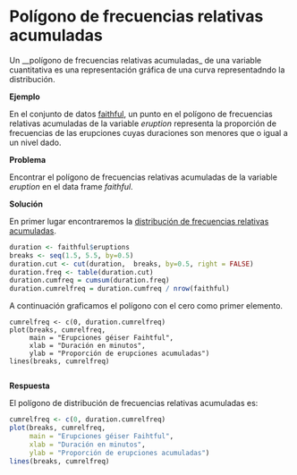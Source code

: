 
# Polígono de frecuencias relativas acumuladas

Un __polígono de frecuencias relativas acumuladas_ de una variable cuantitativa es una representación gráfica de una curva representadndo la distribución.

__Ejemplo__

En el conjunto de datos [faithful](README.md), un punto en el polígono de frecuencias relativas acumuladas de la variable _eruption_ representa la proporción de frecuencias de las erupciones cuyas duraciones son menores que o igual a un nivel dado.

__Problema__

Encontrar el polígono de frecuencias relativas acumuladas de la variable _eruption_ en  el data frame _faithful_.

__Solución__

En primer lugar encontraremos la [distribución de frecuencias relativas acumuladas](fcumulative.md).

```r
duration <- faithful$eruptions
breaks <- seq(1.5, 5.5, by=0.5)
duration.cut <- cut(duration,  breaks, by=0.5, right = FALSE)
duration.freq <- table(duration.cut)
duration.cumfreq = cumsum(duration.freq)
duration.cumrelfreq = duration.cumfreq / nrow(faithful)

```

A continuación graficamos el polígono con el cero como primer elemento.

```
cumrelfreq <- c(0, duration.cumrelfreq)
plot(breaks, cumrelfreq,
     main = "Erupciones géiser Faihtful",
     xlab = "Duración en minutos",
     ylab = "Proporción de erupciones acumuladas")
lines(breaks, cumrelfreq)


```

__Respuesta__

El polígono de distribución de frecuencias relativas acumuladas es:

```r
cumrelfreq <- c(0, duration.cumrelfreq)
plot(breaks, cumrelfreq,
     main = "Erupciones géiser Faihtful",
     xlab = "Duración en minutos",
     ylab = "Proporción de erupciones acumuladas")
lines(breaks, cumrelfreq)


```






